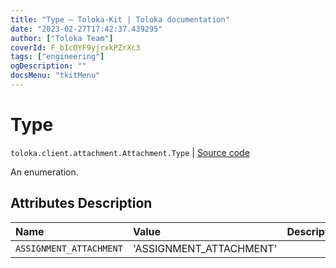 ```yaml
---
title: "Type — Toloka-Kit | Toloka documentation"
date: "2023-02-27T17:42:37.439295"
author: ["Toloka Team"]
coverId: F_bIcOYF9yjrxkPZrXc3
tags: ["engineering"]
ogDescription: ""
docsMenu: "tkitMenu"
---
```


# Type
`toloka.client.attachment.Attachment.Type` | [Source code](https://github.com/Toloka/toloka-kit/blob/v1.1.4/src/client/attachment.py#L27)

An enumeration.

## Attributes Description

| Name | Value | Description |
| :------| :-----------| :----------| 
`ASSIGNMENT_ATTACHMENT`|'ASSIGNMENT_ATTACHMENT'|